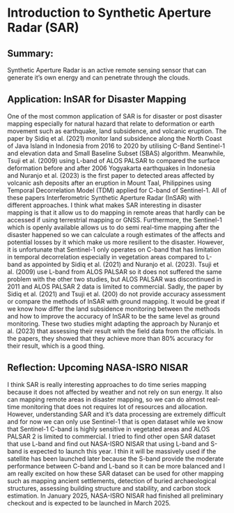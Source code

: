 # Introduction to Synthetic Aperture Radar (SAR)

## Summary:

Synthetic Aperture Radar is an active remote sensing sensor that can generate it's own energy and can penetrate through the clouds.

## Application: InSAR for Disaster Mapping

One of the most common application of SAR is for disaster or post disaster mapping especially for natural hazard that relate to deformation or earth movement such as earthquake, land subsidence, and volcanic eruption. The paper by Sidiq et al. (2021) monitor land subsidence along the North Coast of Java Island in Indonesia from 2016 to 2020 by utilising C-Band Sentinel-1 and elevation data and Small Baseline Subset (SBAS) algorithm. Meanwhile, Tsuji et al. (2009) using L-band of ALOS PALSAR to compared the surface deformation before and after 2006 Yogyakarta earthquakes in Indonesia and Nuranjo et al. (2023) is the first paper to detected areas affected by volcanic ash deposits after an eruption in Mount Taal, Philippines using Temporal Decorrelation Model (TDM) applied for C-band of Sentinel-1. All of these papers Interferometric Synthetic Aperture Radar (InSAR) with different approaches. I think what makes SAR interesting in disaster mapping is that it allow us to do mapping in remote areas that hardly can be accessed if using terrestrial mapping or GNSS. Furthermore, the Sentinel-1 which is openly available allows us to do semi real-time mapping after the disaster happened so we can calculate a rough estimates of the affects and potential losses by it which make us more resilient to the disaster. However, it is unfortunate that Sentinel-1 only operates on C-band that has limitation in temporal decorrelation especially in vegetation areas compared to L-band as appointed by Sidiq et al. (2021) and Nuranjo et al. (2023). Tsuji et al. (2009) use L-band from ALOS PALSAR so it does not suffered the same problem with the other two studies, but ALOS PALSAR was discontinued in 2011 and ALOS PALSAR 2 data is limited to commercial. Sadly, the paper by Sidiq et al. (2021) and Tsuji et al. (200) do not provide accuracy assessment or compare the methods of InSAR with ground mapping. It would be great if we know how differ the land subsidence monitoring between the methods and how to improve the accuracy of InSAR to be the same level as ground monitoring. These two studies might adapting the approach by Nuranjo et al. (2023) that assessing their result with the field data from the officials. In the papers, they showed that they achieve more than 80% accuracy for their result, which is a good thing.

## Reflection: Upcoming NASA-ISRO NISAR

I think SAR is really interesting approaches to do time series mapping because it does not affected by weather and not rely on sun energy. It also can mapping remote areas in disaster mapping, so we can do almost real-time monitoring that does not requires lot of resources and allocation. However, understanding SAR and it's data processing are extremely difficult and for now we can only use Sentinel-1 that is open dataset while we know that Sentinel-1 C-band is highly sensitive in vegetated areas and ALOS PALSAR 2 is limited to commercial. I tried to find other open SAR dataset that use L-band and find out NASA-ISRO NISAR that using L-band and S-band is expected to launch this year. I thin it will be massively used if the satellite has been launched later because the S-band provide the moderate performance between C-band and L-band so it can be more balanced and I am really excited on how these SAR dataset can be used for other mapping such as mapping ancient settlements, detection of buried archaeological structures, assessing building structure and stability, and carbon stock estimation. In January 2025, NASA-ISRO NISAR had finished all preliminary checkout and is expected to be launched in March 2025.
